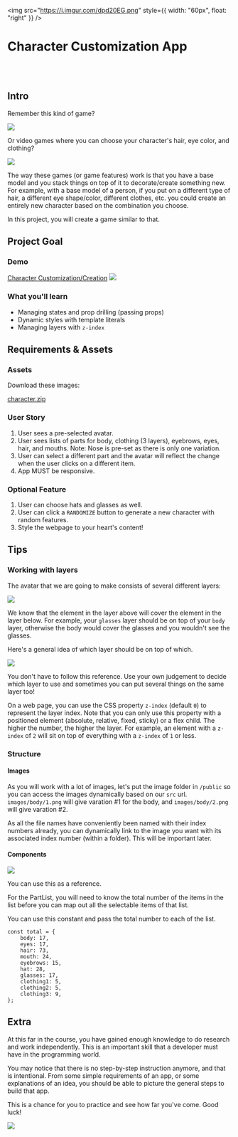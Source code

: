 <img
  src="https://i.imgur.com/dpd20EG.png"
  style={{ width: "60px", float: "right" }}
/>

# Character Customization App

<br />
<br />

## Intro

Remember this kind of game?

![](../../assets/wv/m21/stickers.jpg)

Or video games where you can choose your character's hair, eye color, and clothing?

![](../../assets/wv/m21/games.jpg)

The way these games (or game features) work is that you have a base model and you stack things on top of it to decorate/create something new. For example, with a base model of a person, if you put on a different type of hair, a different eye shape/color, different clothes, etc. you could create an entirely new character based on the combination you choose.

In this project, you will create a game similar to that.

## Project Goal

### Demo

[Character Customization/Creation](https://character-customization.netlify.app/)
![](../../assets/wv/m21/app.jpg)

### What you'll learn

- Managing states and prop drilling (passing props)
- Dynamic styles with template literals
- Managing layers with `z-index`

## Requirements & Assets

### Assets

Download these images:

[character.zip](https://docs.coderschool.vn/assets/web-virgil/character.zip)

### User Story

1. User sees a pre-selected avatar.
2. User sees lists of parts for body, clothing (3 layers), eyebrows, eyes, hair, and mouths. Note: Nose is pre-set as there is only one variation.
3. User can select a different part and the avatar will reflect the change when the user clicks on a different item.
4. App MUST be responsive.

### Optional Feature

1. User can choose hats and glasses as well.
2. User can click a `RANDOMIZE` button to generate a new character with random features.
3. Style the webpage to your heart's content!

## Tips

### Working with layers

The avatar that we are going to make consists of several different layers:

![](../../assets/wv/m21/layers.gif)

We know that the element in the layer above will cover the element in the layer below. For example, your `glasses` layer should be on top of your `body` layer, otherwise the body would cover the glasses and you wouldn't see the glasses.

Here's a general idea of which layer should be on top of which.

![](../../assets/wv/m21/layers.jpg)

You don't have to follow this reference. Use your own judgement to decide which layer to use and sometimes you can put several things on the same layer too!

On a web page, you can use the CSS property `z-index` (default `0`) to represent the layer index. Note that you can only use this property with a positioned element (absolute, relative, fixed, sticky) or a flex child. The higher the number, the higher the layer. For example, an element with a `z-index` of `2` will sit on top of everything with a `z-index` of `1` or less.

### Structure

#### Images

As you will work with a lot of images, let's put the image folder in `/public` so you can access the images dynamically based on our `src` url. `images/body/1.png` will give varation #1 for the body, and `images/body/2.png` will give varation #2.

As all the file names have conveniently been named with their index numbers already, you can dynamically link to the image you want with its associated index number (within a folder). This will be important later.

#### Components

![](../../assets/wv/m21/structure.jpg)

You can use this as a reference.

For the PartList, you will need to know the total number of the items in the list before you can map out all the selectable items of that list.

You can use this constant and pass the total number to each of the list.

```javascript=
const total = {
	body: 17,
	eyes: 17,
	hair: 73,
	mouth: 24,
	eyebrows: 15,
	hat: 28,
	glasses: 17,
	clothing1: 5,
	clothing2: 5,
	clothing3: 9,
};
```

## Extra

At this far in the course, you have gained enough knowledge to do research and work independently. This is an important skill that a developer must have in the programming world.

You may notice that there is no step-by-step instruction anymore, and that is intentional. From some simple requirements of an app, or some explanations of an idea, you should be able to picture the general steps to build that app.

This is a chance for you to practice and see how far you've come. Good luck!

![](../../assets/wv/m21/sport-gym.gif)

<br />
<br />
<br />
